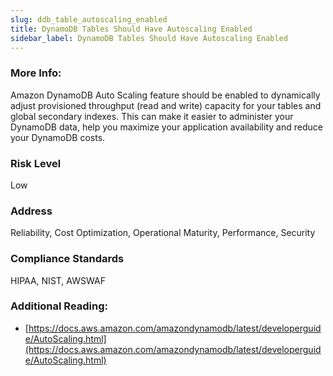 ```yaml
---
slug: ddb_table_autoscaling_enabled
title: DynamoDB Tables Should Have Autoscaling Enabled
sidebar_label: DynamoDB Tables Should Have Autoscaling Enabled
---
```


### More Info:

Amazon DynamoDB Auto Scaling feature should be enabled to dynamically adjust provisioned throughput (read and write) capacity for your tables and global secondary indexes. This can make it easier to administer your DynamoDB data, help you maximize your application availability and reduce your DynamoDB costs.

### Risk Level

Low

### Address

Reliability, Cost Optimization, Operational Maturity, Performance, Security

### Compliance Standards

HIPAA, NIST, AWSWAF

### Additional Reading:

- [https://docs.aws.amazon.com/amazondynamodb/latest/developerguide/AutoScaling.html](https://docs.aws.amazon.com/amazondynamodb/latest/developerguide/AutoScaling.html) 

